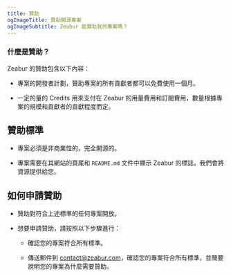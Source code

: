 ```yaml
---
title: 贊助
ogImageTitle: 贊助開源專案
ogImageSubtitle: Zeabur 能贊助我的專案嗎？
---
```


### 什麼是贊助？

Zeabur 的贊助包含以下內容：

- 專案的開發者計劃，贊助專案的所有貢獻者都可以免費使用一個月。

- 一定的量的 Credits 用來支付在 Zeabur 的用量費用和訂閱費用，數量根據專案的規模和貢獻者的貢獻程度而定。

## 贊助標準

- 專案必須是非商業性的，完全開源的。

- 專案需要在其網站的頁尾和 `README.md` 文件中顯示 Zeabur 的標誌，我們會將資源提供給您。

## 如何申請贊助

- 贊助對符合上述標準的任何專案開放。

- 想要申請贊助，請按照以下步驟進行：

    - 確認您的專案符合所有標準。

    - 傳送郵件到 contact@zeabur.com，確認您的專案符合所有標準，並簡要說明您的專案為什麼需要贊助。